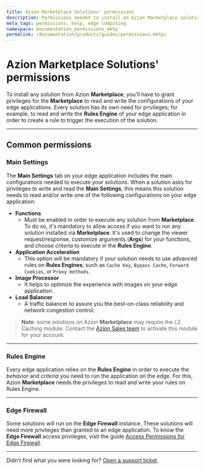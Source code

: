 ```yaml
---
title: Azion Marketplace Solutions' permissions
description: Permissions needed to install an Azion Marketplace solution.
meta_tags: permissions, help, edge computing
namespace: documentation_permissions_mktp
permalink: /documentation/products/guides/permissions-mktp/
---
```


# Azion Marketplace Solutions' permissions

To install any solution from Azion **Marketplace**, you'll have to grant privileges for the **Marketplace** to read and write the configurations of your edge applications. Every solution has its own need for privileges; for example, to read and write the **Rules Engine** of your edge application in order to create a rule to trigger the execution of the solution.

---

## Common permissions

### Main Settings

The **Main Settings** tab on your edge application includes the main configurations needed to execute your solutions. When a solution asks for privileges to write and read the **Main Settings**, this means this solution needs to read and/or write one of the following configurations on your edge application:

- **Functions**
    - Must be enabled in order to execute any solution from **Marketplace**. To do so, it's mandatory to allow access if you want to run any solution installed via **Marketplace**. It's used to change the viewer request/response, customize arguments (**Args**) for your functions, and choose *criteria* to execute in the **Rules Engine**.
- **Application Acceleration**
    - This option will be mandatory if your solution needs to use advanced rules on **Rules Engines**, such as `Cache Key`, `Bypass Cache`, `Forward Cookies`, or `Proxy methods`.
- **Image Processor**
    - It helps to optimize the experience with images on your edge application.
- **Load Balancer**
    - A traffic balancer to assure you the best-on-class reliability and network congestion control.

> **Note**: some solutions on Azion **Marketplace** may require the L2 Caching module. Contact the [Azion Sales team](https://www.azion.com/en/contact-sales/) to activate this module for your account.

---

### Rules Engine

Every edge application relies on the **Rules Engine** in order to execute the *behavior* and *criteria* you need to run the application on the edge. For this, Azion **Marketplace** needs the privileges to read and write your rules on Rules Engine.

---

### Edge Firewall

Some solutions will run on the **Edge Firewall** instance. These solutions will need more privileges than granted to an edge application. To know the **Edge Firewall** access privileges, visit the guide [Access Permissions for Edge Firewall](/en/documentation/products/edge-firewall/access-permissions/).

---

Didn’t find what you were looking for? [Open a support ticket](https://tickets.azion.com/).
